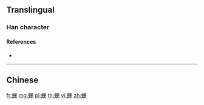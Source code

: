{{character info/new}}
{{also|蠑}}
==Translingual==

===Han character===
{{Han char|rn=142|rad=虫|as=09|sn=15|four=|canj=LITBD|ids=⿰虫荣}}

====References====
* {{Han ref|kx=1092.211|hdz=42868.030|uh=877E}}

----

==Chinese==
{{zh-see|蠑}}

[[fr:蝾]]
[[mg:蝾]]
[[pl:蝾]]
[[th:蝾]]
[[vi:蝾]]
[[zh:蝾]]